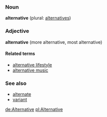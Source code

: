 ===Noun===
'''alternative''' (plural: [[alternatives]])

===Adjective===
'''alternative''' (more alternative, most alternative)

====Related terms====
*[[alternative lifestyle]]
*[[alternative music]]

===See also===
*[[alternate]]
*[[variant]]

[[de:Alternative]]
[[pl:Alternative]]